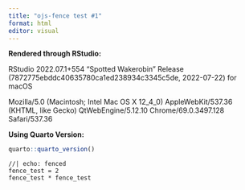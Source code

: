 ```yaml
---
title: "ojs-fence test #1"
format: html
editor: visual
---
```


**Rendered through RStudio:**

RStudio 2022.07.1+554 "Spotted Wakerobin" Release (7872775ebddc40635780ca1ed238934c3345c5de, 2022-07-22) for macOS

Mozilla/5.0 (Macintosh; Intel Mac OS X 12_4\_0) AppleWebKit/537.36 (KHTML, like Gecko) QtWebEngine/5.12.10 Chrome/69.0.3497.128 Safari/537.36

**Using Quarto Version:**

```r
quarto::quarto_version()
```

```ojs
//| echo: fenced
fence_test = 2
fence_test * fence_test
```
